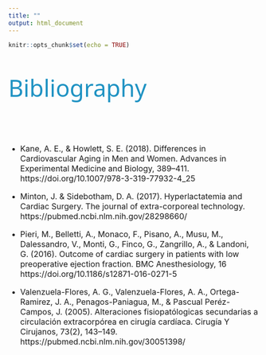 ```yaml
---
title: ""
output: html_document
---
```


```r
knitr::opts_chunk$set(echo = TRUE)
```


<p style="font-family: Noto Sans, sans-serif; font-size:35pt; font-style:normal; color:#2093C3">
    Bibliography
</p>
<p><br></p>

<body>
    <ul>
       <li><p style="font-size:12pt;">
      Kane, A. E., &amp; Howlett, S. E. (2018). Differences in Cardiovascular Aging in Men and Women. Advances in Experimental Medicine and Biology, 389–411. <br>https://doi.org/10.1007/978-3-319-77932-4_25
      </p></li>
       <li><p style="font-size:12pt;">
      Minton, J. & Sidebotham, D. A. (2017). Hyperlactatemia and Cardiac Surgery. The journal of extra-corporeal technology.  <br>https://pubmed.ncbi.nlm.nih.gov/28298660/
      </p></li>
       <li><p style="font-size:12pt;">
      Pieri, M., Belletti, A., Monaco, F., Pisano, A., Musu, M., Dalessandro, V., Monti, G., Finco, G., Zangrillo, A., &amp; Landoni, G. (2016). Outcome of cardiac surgery in patients with low preoperative ejection fraction. BMC Anesthesiology, 16 <br>https://doi.org/10.1186/s12871-016-0271-5
      </p></li>
       <li><p style="font-size:12pt;">
      Valenzuela-Flores, A. G., Valenzuela-Flores, A. A., Ortega-Ramirez, J. A., Penagos-Paniagua, M., &amp; Pascual Peréz-Campos, J. (2005). Alteraciones fisiopatólogicas secundarias a circulación extracorpórea en cirugía cardíaca. Cirugía Y Cirujanos, 73(2), 143–149.<br>https://pubmed.ncbi.nlm.nih.gov/30051398/
      </p></li>
    </ul>
</body>
